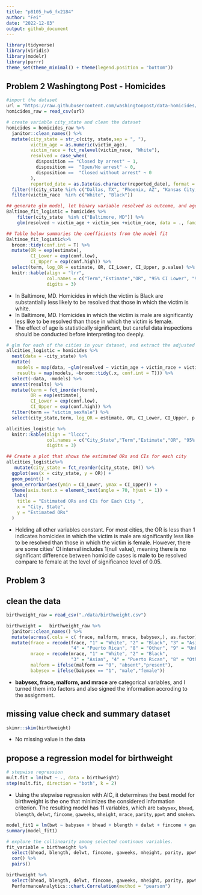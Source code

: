 ```yaml
---
title: "p8105_hw6_fx2184"
author: "Fei"
date: "2022-12-03"
output: github_document
---
```

```r
library(tidyverse)
library(viridis)
library(modelr)
library(purrr)
theme_set(theme_minimal() + theme(legend.position = "bottom"))

```


## Problem 2 Washingtong Post - Homicides 
```r
#import the dataset 
url = "https://raw.githubusercontent.com/washingtonpost/data-homicides/master/homicide-data.csv"
homicides_raw = read_csv(url)
```

```r
# create variable city_state and clean the dataset
homicides = homicides_raw %>% 
  janitor::clean_names() %>% 
  mutate(city_state = str_c(city, state,sep = ", "),
         victim_age = as.numeric(victim_age),
         victim_race = fct_relevel(victim_race, "White"),
         resolved = case_when(
           disposition == "Closed by arrest" ~ 1,
           disposition ==  "Open/No arrest" ~ 0,
           disposition ==  "Closed without arrest" ~ 0
         ),
         reported_date = as.Date(as.character(reported_date), format = "%Y%m%d")) %>% 
  filter(!(city_state %in% c("Dallas, TX", "Phoenix, AZ", "Kansas City, MO","Tulsa, AL")))%>% 
  filter(victim_race  %in% c("White", "Black"))
```

```r
## generate glm model, let binary variable resolved as outcome, and age, sex and race as predictors. 
Baltimoe_fit_logistic = homicides %>% 
    filter(city_state  %in% c("Baltimore, MD")) %>% 
    glm(resolved ~ victim_age + victim_sex +victim_race, data = ., family = binomial()) 

## Table below summaries the coefficients from the model fit
Baltimoe_fit_logistic%>% 
  broom::tidy(conf.int = T) %>% 
  mutate(OR = exp(estimate),
         CI_Lower = exp(conf.low),
         CI_Upper = exp(conf.high)) %>%
  select(term, log_OR = estimate, OR, CI_Lower, CI_Upper, p.value) %>% 
  knitr::kable(align = "lrr",
               col.names = c("Term","Estimate","OR", "95% CI Lower", "95% CI Upper", "P-value"),
               digits = 3)
```
* In Baltimore, MD. Homicides in which the victim is Black are substantially less likely to be resolved that those in which the victim is white.
* In Baltimore, MD. Homicides in which the victim is male are significantly less like to be resolved than those in which the victim is female. 
* The effect of age is statistically significant, but careful data inspections should be conducted before interpreting too deeply.

```r
# glm for each of the cities in your dataset, and extract the adjusted odds ratio (and CI) for solving homicides 
allcities_logistic = homicides %>% 
  nest(data = -city_state) %>% 
  mutate(
    models = map(data, ~glm(resolved ~ victim_age + victim_race + victim_sex, data = ., family = binomial())),
    results = map(models, ~broom::tidy(.x, conf.int = T))) %>% 
  select(-data, -models) %>% 
  unnest(results) %>% 
  mutate(term = fct_inorder(term),
         OR = exp(estimate),
         CI_Lower = exp(conf.low),
         CI_Upper = exp(conf.high)) %>% 
  filter(term == "victim_sexMale") %>% 
  select(city_state,term, log_OR = estimate, OR, CI_Lower, CI_Upper, p.value)

allcities_logistic %>% 
  knitr::kable(align = "llccc",
               col.names = c("City_State","Term","Estimate","OR", "95% CI Lower", "95% CI Upper", "P-value"),
               digits = 3)
```

```r
## Create a plot that shows the estimated ORs and CIs for each city
allcities_logistic%>% 
   mutate(city_state = fct_reorder(city_state, OR)) %>% 
  ggplot(aes(x = city_state, y = OR)) + 
  geom_point() + 
  geom_errorbar(aes(ymin = CI_Lower, ymax = CI_Upper)) +
  theme(axis.text.x = element_text(angle = 70, hjust = 1)) +
   labs(
    title = "Estimated ORs and CIs for Each City ",
    x = "City, State",
    y = "Estimated ORs"
  )

```

* Holding all other variables constant. For most cities, the OR is less than 1 indicates homicides in which the victim is male are significantly less like to be resolved than those in which the victim is female. However, there are some cities' CI interval includes 1(null value), meaning there is no significant difference between homicide cases is male to be resolved compare to female at the level of significance level of 0.05. 


## Problem 3

## clean the data 
```r
birthweight_raw = read_csv("./data/birthweight.csv")

birthweight =   birthweight_raw %>% 
  janitor::clean_names() %>%
  mutate(across(.cols = c( frace, malform, mrace, babysex,), as.factor)) %>%
  mutate(frace = recode(frace, "1" = "White", "2" = "Black", "3" = "Asian", 
                        "4" = "Puerto Rican", "8" = "Other", "9" = "Unknown"),
         mrace = recode(mrace, "1" = "White", "2" = "Black", 
                        "3" = "Asian", "4" = "Puerto Rican", "8" = "Other"),
         malform = ifelse(malform == "0", "absent","present"),
         babysex = ifelse(babysex == "1", "male","female"))
```

* **babysex, frace, malform, and mrace** are categorical variables, and I turned them into factors and also signed the information accroding to the assignment. 


## missing value check and summary dataset 

```r
skimr::skim(birthweight)
```

* No missing value in the data 

## propose a regression model for birthweight 

```r
# stepwise regression 
mult.fit = lm(bwt ~ ., data = birthweight)
step(mult.fit, direction = "both", k = 2)
```

* Using the stepwise regression with  AIC, it determines the best model for birthweight is the one that minimizes the considered information criterion. The resulting model has 11 variables, which are `babysex`, `bhead`, `blength`, `delwt`, `fincome`, `gaweeks`, `mheight`, `mrace`, `parity`, `ppwt` and `smoken`.

```r
model_fit1 = lm(bwt ~ babysex + bhead + blength + delwt + fincome + gaweeks + mheight + mrace + parity + ppwt + smoken, data = birthweight)
summary(model_fit1)
```

```r
# explore the collinearity among selected continous variables. 
fit_variable = birthweight %>%
  select(bhead, blength, delwt, fincome, gaweeks, mheight, parity, ppwt, smoken) %>% 
  cor() %>% 
  pairs()
```

```r
birthweight %>%
  select(bhead, blength, delwt, fincome, gaweeks, mheight, parity, ppwt, smoken) %>% 
  PerformanceAnalytics::chart.Correlation(method = "pearson")
```


